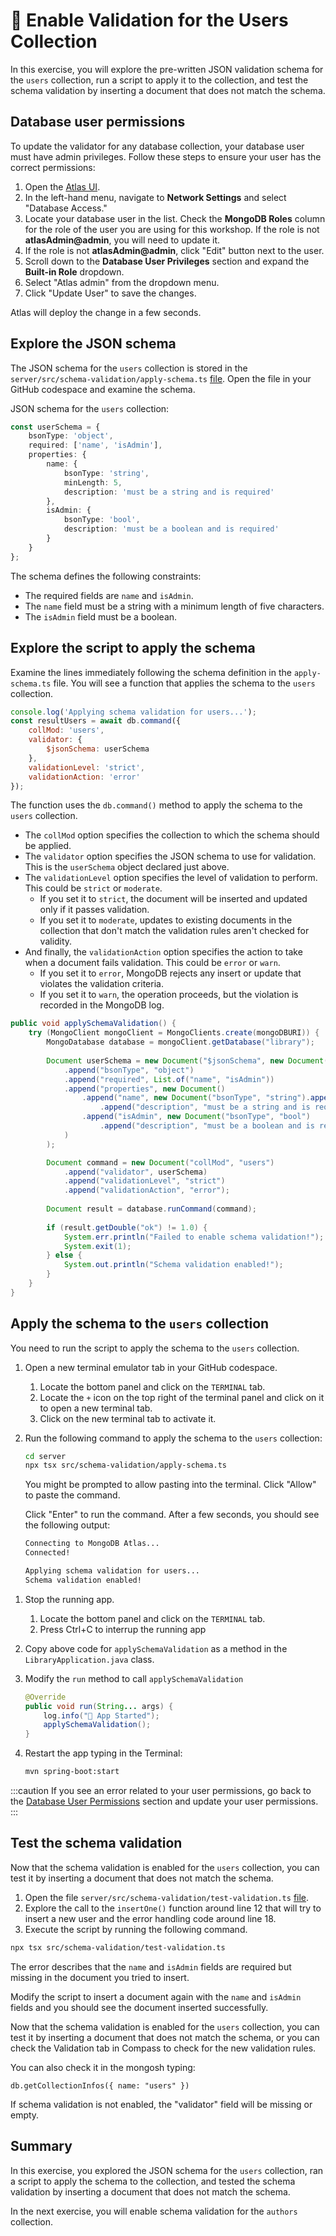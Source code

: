 
#  👐 Enable Validation for the Users Collection

In this exercise, you will explore the pre-written JSON validation schema for the `users` collection, run a script to apply it to the collection, and test the schema validation by inserting a document that does not match the schema.

## Database user permissions

To update the validator for any database collection, your database user must have admin privileges. Follow these steps to ensure your user has the correct permissions:

1. Open the [Atlas UI](https://cloud.mongodb.com?utm_campaign=devrel&utm_source=workshop&utm_medium=cta&utm_content=developer.day&utm_term=project.phoenix).
2. In the left-hand menu, navigate to **Network Settings** and select "Database Access."
3. Locate your database user in the list. Check the **MongoDB Roles** column for the role of the user you are using for this workshop. If the role is not **atlasAdmin@admin**, you will need to update it.
4. If the role is not **atlasAdmin@admin**, click "Edit" button next to the user.
5. Scroll down to the **Database User Privileges** section and expand the **Built-in Role** dropdown.
6. Select "Atlas admin" from the dropdown menu.
7. Click "Update User" to save the changes.

Atlas will deploy the change in a few seconds.

## Explore the JSON schema

<Tabs groupId="server">
<TabItem value="node" label="🚀 NodeJS/Express">

The JSON schema for the `users` collection is stored in the `server/src/schema-validation/apply-schema.ts` [file](https://github.com/mongodb-developer/library-management-system/blob/main/server/src/schema-validation/apply-schema.ts). Open the file in your GitHub codespace and examine the schema.

</TabItem>

<TabItem value="java" label="☕️ Java Spring Boot">

JSON schema for the `users` collection:

</TabItem>
</Tabs>

```ts
const userSchema = {
    bsonType: 'object',
    required: ['name', 'isAdmin'],
    properties: {
        name: {
            bsonType: 'string',
            minLength: 5,
            description: 'must be a string and is required'
        },
        isAdmin: {
            bsonType: 'bool',
            description: 'must be a boolean and is required'
        }
    }
};
```

The schema defines the following constraints:
- The required fields are `name` and `isAdmin`.
- The `name` field must be a string with a minimum length of five characters.
- The `isAdmin` field must be a boolean.

## Explore the script to apply the schema


<Tabs groupId="server">
<TabItem value="node" label="🚀 NodeJS/Express">

Examine the lines immediately following the schema definition in the `apply-schema.ts` file. You will see a function that applies the schema to the `users` collection.

```js
console.log('Applying schema validation for users...');
const resultUsers = await db.command({
    collMod: 'users',
    validator: {
        $jsonSchema: userSchema
    },
    validationLevel: 'strict',
    validationAction: 'error'
});
```

The function uses the `db.command()` method to apply the schema to the `users` collection.
- The `collMod` option specifies the collection to which the schema should be applied.
- The `validator` option specifies the JSON schema to use for validation. This is the `userSchema` object declared just above.
- The `validationLevel` option specifies the level of validation to perform. This could be `strict` or `moderate`.
    - If you set it to `strict`, the document will be inserted and updated only if it passes validation.
    - If you set it to `moderate`, updates to existing documents in the collection that don't match the validation rules aren't checked for validity.
- And finally, the `validationAction` option specifies the action to take when a document fails validation. This could be `error` or `warn`.
    - If you set it to `error`, MongoDB rejects any insert or update that violates the validation criteria.
    - If you set it to `warn`, the operation proceeds, but the violation is recorded in the MongoDB log.

</TabItem>

<TabItem value="java" label="☕️ Java Spring Boot">

```java
public void applySchemaValidation() {
    try (MongoClient mongoClient = MongoClients.create(mongoDBURI)) {
        MongoDatabase database = mongoClient.getDatabase("library");
        
        Document userSchema = new Document("$jsonSchema", new Document()
            .append("bsonType", "object")
            .append("required", List.of("name", "isAdmin"))
            .append("properties", new Document()
                .append("name", new Document("bsonType", "string").append("minLength", 5)
                    .append("description", "must be a string and is required"))
                .append("isAdmin", new Document("bsonType", "bool")
                    .append("description", "must be a boolean and is required"))
            )
        );

        Document command = new Document("collMod", "users")
            .append("validator", userSchema)
            .append("validationLevel", "strict")
            .append("validationAction", "error");
        
        Document result = database.runCommand(command);
        
        if (result.getDouble("ok") != 1.0) {
            System.err.println("Failed to enable schema validation!");
            System.exit(1);
        } else {
            System.out.println("Schema validation enabled!");
        }
    }
}
```

</TabItem>
</Tabs>

## Apply the schema to the `users` collection

<Tabs groupId="server">
<TabItem value="node" label="🚀 NodeJS/Express">

You need to run the script to apply the schema to the `users` collection.

1. Open a new terminal emulator tab in your GitHub codespace. 
    1. Locate the bottom panel and click on the `TERMINAL` tab.
    1. Locate the `+` icon on the top right of the terminal panel and click on it to open a new terminal tab.
    1. Click on the new terminal tab to activate it.

1. Run the following command to apply the schema to the `users` collection:

    ```sh
    cd server
    npx tsx src/schema-validation/apply-schema.ts

    ```

    You might be prompted to allow pasting into the terminal. Click "Allow" to paste the command.

    Click "Enter" to run the command. After a few seconds, you should see the following output:

    ```sh
    Connecting to MongoDB Atlas...
    Connected!

    Applying schema validation for users...
    Schema validation enabled!
    ```

</TabItem>

<TabItem value="java" label="☕️ Java Spring Boot">

1. Stop the running app.
    1. Locate the bottom panel and click on the `TERMINAL` tab.
    1. Press Ctrl+C to interrup the running app

1. Copy above code for `applySchemaValidation` as a method in the `LibraryApplication.java` class.
1. Modify the `run` method to call `applySchemaValidation`
    ```java
    @Override
    public void run(String... args) {
        log.info("🚀 App Started");
        applySchemaValidation();
    }
    ```
1. Restart the app typing in the Terminal:

    ```bash
    mvn spring-boot:start
    ```

</TabItem>
</Tabs>


:::caution
If you see an error related to your user permissions, go back to the [Database User Permissions](#database-user-permissions) section and update your user permissions.
:::

## Test the schema validation

<Tabs groupId="server">
<TabItem value="node" label="🚀 NodeJS/Express">

Now that the schema validation is enabled for the `users` collection, you can test it by inserting a document that does not match the schema.

1. Open the file `server/src/schema-validation/test-validation.ts` [file](https://github.com/mongodb-developer/library-management-system/blob/main/server/src/schema-validation/test-validation.ts).
2. Explore the call to the `insertOne()` function around line 12 that will try to insert a new user and the error handling code around line 18.
3. Execute the script by running the following command.

  ```sh
  npx tsx src/schema-validation/test-validation.ts
  ```

The error describes that the `name` and `isAdmin` fields are required but missing in the document you tried to insert.

Modify the script to insert a document again with the `name` and `isAdmin` fields and you should see the document inserted successfully.


</TabItem>

<TabItem value="java" label="☕️ Java Spring Boot">

Now that the schema validation is enabled for the `users` collection, you can test it by inserting a document that does not match the schema, or you can check the Validation tab in Compass to check for the new validation rules.

You can also check it in the mongosh typing:

```
db.getCollectionInfos({ name: "users" })
```

If schema validation is not enabled, the "validator" field will be missing or empty.


</TabItem>
</Tabs>


## Summary

In this exercise, you explored the JSON schema for the `users` collection, ran a script to apply the schema to the collection, and tested the schema validation by inserting a document that does not match the schema.

In the next exercise, you will enable schema validation for the `authors` collection.

